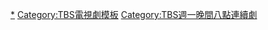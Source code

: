 {{Navbox
|name       = TBS週一晚間八點連續劇
|state      = <includeonly>collapsed</includeonly>
|titlestyle = {{jptvclr|tbs}}
|title      = [[TBS电视台]]联播网（[[日本新闻网|JNN]]）National劇場→Panasonic劇場→[[週一懸疑劇院]]
|image      = 
|listclass = hlist
|groupstyle = {{jptvclr|tbs}}
|group2=Panasonic劇場<br />（2008年10月－2013年3月）
|list2= * {{Navbox|child
|groupstyle={{jptvclr||tbs}}
 |group1= 2008年
 |list1 = * [[水户黄门|水戶黃門 第39部]]

 |group2 = 2009年
 |list2 = * [[班長～神南署安積班～]]（Season1）
* [[水户黄门|水戶黃門 第40部]]

 |group3 = 2010年
 |list3 = * [[班長～神南署安積班～]]（Season2）
* [[水户黄门|水戶黃門 第41部]]
* [[班長～神南署安積班～]]（Season3）
* [[水户黄门|水戶黃門 第42部]]

 |group4 = 2011年
 |list4 = * [[班長～神南署安積班～]]（Season4）
* [[水户黄门|水戶黃門 第42部]]
* [[水户黄门|水戶黃門 最終回特別篇]]

 |group5 = 2012年
 |list5 = * [[繼父 (日本電視劇)|繼父]]
* [[班長～警視廳安積班～]]（Season5）
* [[浪花少年偵探團]]
* [[完美的藍]]

 |group6 = 2013年
 |list6 = * [[班長～警視廳安積班～]]（Season6）
}}
|group3=週一懸疑劇院<br />（2013年4月－2015年3月）
|list3=* {{Navbox|child
|groupstyle={{jptvclr||tbs}}
 |group3=2013年
 |list3 = * [[確証|確証～警視廳搜查3課]]
* [[無名毒]]
* [[刑警的目光]]

 |group4 = 2014年
 |list4 = * [[隱蔽搜查]]
* [[White Lab～警視廳特別科學搜查班～]]
* [[彼得的葬禮]]
* [[SAKURA～傾聽事件的女人～]]

 |group5 = 2015年

 |list5 = * [[警部補杉山真太郎|警部補·杉山真太郎～吉祥寺署事件檔案]]
}}
}}<noinclude>
[[Category:TBS週一晚間八點連續劇|*]]
[[Category:TBS電視劇模板]]
</noinclude><includeonly>
[[Category:TBS週一晚間八點連續劇]]
</includeonly>